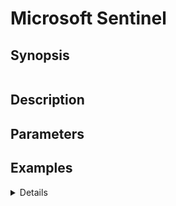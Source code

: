 
# Microsoft Sentinel

## Synopsis

```yaml
```

## Description

## Parameters

<BasicConfig />

## Examples

<Details summary="Click to see">
```yaml
```
</Details>
